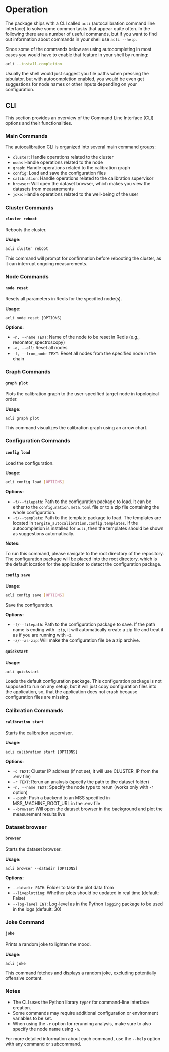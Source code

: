 # Operation

The package ships with a CLI called `acli` (autocalibration command line interface) to solve some common tasks that
appear quite often.
In the following there are a number of useful commands, but if you want to find out information about commands in your
shell use `acli --help`.

Since some of the commands below are using autocompleting in most cases you would have to enable that feature in your
shell by running:

```bash
acli --install-completion
```

Usually the shell would just suggest you file paths when pressing the tabulator, but with autocompletion enabled, you
would be even get suggestions for node names or other inputs depending on your configuration.

## CLI ##

This section provides an overview of the Command Line Interface (CLI) options and their functionalities.

### Main Commands ###

The autocalibration CLI is organized into several main command groups:

- `cluster`: Handle operations related to the cluster
- `node`: Handle operations related to the node
- `graph`: Handle operations related to the calibration graph
- `config`: Load and save the configuration files
- `calibration`: Handle operations related to the calibration supervisor
- `browser`: Will open the dataset browser, which makes you view the datasets from measurements
- `joke`: Handle operations related to the well-being of the user

### Cluster Commands ###

#### `cluster reboot` ####

Reboots the cluster.

**Usage:**

```
acli cluster reboot
```

This command will prompt for confirmation before rebooting the cluster, as it can interrupt ongoing measurements.

### Node Commands ###

#### `node reset` ####

Resets all parameters in Redis for the specified node(s).

**Usage:**

```
acli node reset [OPTIONS]
```

**Options:**

- `-n, --name TEXT`: Name of the node to be reset in Redis (e.g., resonator_spectroscopy)
- `-a, --all`: Reset all nodes
- `-f, --from_node TEXT`: Reset all nodes from the specified node in the chain

### Graph Commands ###

#### `graph plot` ####

Plots the calibration graph to the user-specified target node in topological order.

**Usage:**

```
acli graph plot
```

This command visualizes the calibration graph using an arrow chart.

### Configuration Commands

#### `config load`

Load the configuration.

**Usage:**

```bash
acli config load [OPTIONS]
```

**Options:**

- `-f/--filepath`: Path to the configuration package to load. It can be either to the `configuration.meta.toml`
  file or to a zip file containing the whole configuration.
- `-t/--template`: Path to the template package to load. The templates are located in
  `tergite_autocalibration.config.templates`. If the autocompletion is installed for `acli`, then the templates should
  be shown as suggestions automatically.

**Notes:**

To run this command, please navigate to the root directory of the repository.
The configuration package will be placed into the root directory, which is the default location for the application to
detect the configuration package.

#### `config save`

**Usage:**

```bash
acli config save [OPTIONS]
```

Save the configuration.

**Options:**

- `-f/--filepath`: Path to the configuration package to save. If the path name is ending with `.zip`, it will
  automatically create a zip file and treat it as if you are running with `-z`.
- `-z/--as-zip`: Will make the configuration file be a zip archive.

#### `quickstart`

**Usage:**

```bash
acli quickstart
```

Loads the default configuration package. This configuration package is not supposed to run on any setup, but it will
just copy configuration files into the application, so, that the application does not crash because configuration files
are missing.

### Calibration Commands

#### `calibration start`

Starts the calibration supervisor.

**Usage:**

```
acli calibration start [OPTIONS]
```

**Options:**

- `-c TEXT`: Cluster IP address (if not set, it will use CLUSTER_IP from the .env file)
- `-r TEXT`: Rerun an analysis (specify the path to the dataset folder)
- `-n, --name TEXT`: Specify the node type to rerun (works only with -r option)
- `--push`: Push a backend to an MSS specified in MSS_MACHINE_ROOT_URL in the .env file
- `--browser`: Will open the dataset browser in the background and plot the measurement results live

### Dataset browser ###

#### `browser` ####

Starts the dataset browser.

**Usage:**

```
acli browser --datadir [OPTIONS]
```

**Options:**

- `--datadir PATH`: Folder to take the plot data from
- `--liveplotting`: Whether plots should be updated in real time (default: False)
- `--log-level INT`: Log-level as in the Python `logging` package to be used in the logs (default: 30)

### Joke Command ###

#### `joke` ####

Prints a random joke to lighten the mood.

**Usage:**

```
acli joke
```

This command fetches and displays a random joke, excluding potentially offensive content.

### Notes ###

- The CLI uses the Python library `typer` for command-line interface creation.
- Some commands may require additional configuration or environment variables to be set.
- When using the `-r` option for rerunning analysis, make sure to also specify the node name using `-n`.

For more detailed information about each command, use the `--help` option with any command or subcommand.

